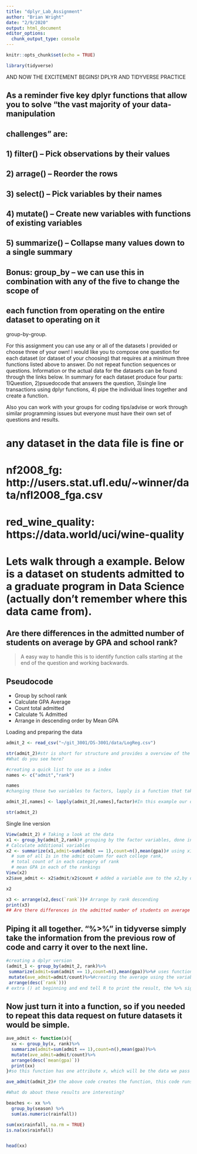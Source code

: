 ```yaml
---
title: "dplyr_Lab_Assignment"
author: "Brian Wright"
date: "2/9/2020"
output: html_document
editor_options: 
  chunk_output_type: console
---
```


```r
knitr::opts_chunk$set(echo = TRUE)
```

```r
library(tidyverse)
```


################## AND NOW THE EXCITEMENT BEGINS! DPLYR AND TIDYVERSE PRACTICE 

## As a reminder five key dplyr functions that allow you to solve "the vast majority of your data-manipulation
## challenges" are:

## 1) filter() -- Pick observations by their values
## 2) arrage() -- Reorder the rows
## 3) select() -- Pick variables by their names
## 4) mutate() -- Create new variables with functions of existing variables
## 5) summarize() -- Collapse many values down to a single summary
## Bonus: group_by -- we can use this in combination with any of the five to change the scope of
## each function from operating on the entire dataset to operating on it 
group-by-group.


For this assignment you can use any or all of the datasets I 
provided or choose three of your own!  I would like you to compose 
one question for each dataset (or dataset of your choosing) that requires at a minimum three functions listed above to answer. Do not repeat function sequences or questions.  Information or the actual data for the datasets can be found through the links below. In summary for each dataset produce four parts: 1)Question, 2)psuedocode that answers the question, 3)single line transactions using dplyr functions, 4) pipe the individual lines together and create a function. 

Also you can work with your groups for coding tips/advise or work through similar programming issues but everyone must have their own set of questions and results. 

# any dataset in the data file is fine or 

# nf2008_fg: http://users.stat.ufl.edu/~winner/data/nfl2008_fga.csv

# red_wine_quality: https://data.world/uci/wine-quality


# Lets walk through a example. Below is a dataset on students admitted to a graduate program in Data Science (actually don't remember where this data came from). 

## Are there differences in the admitted number of students on average by GPA and school rank?

  >A easy way to handle this is to identify function calls starting at the end of the question and working backwards. 

## Pseudocode 
  - Group by school rank
  - Calculate GPA Average
  - Count total admitted 
  - Calculate % Admitted
  - Arrange in descending order by Mean GPA


Loading and preparing the data 
```r
admit_2 <- read_csv("~/git_3001/DS-3001/data/LogReg.csv")

str(admit_2)#str is short for structure and provides a overview of the data
#What do you see here?

#creating a quick list to use as a index
names <- c("admit","rank")

names
#changing those two variables to factors, lapply is a function that takes a function and applies the given function to your data

admit_2[,names] <- lapply(admit_2[,names],factor)#In this example our data is "admit_2" we are using "[ ,names]" to only target the admit and rank variables and the function we are placing into lapply is "factor" which changes given variables to factors. 

str(admit_2)

```

Single line version 
```r

View(admit_2) # Taking a look at the data
x1 <- group_by(admit_2,rank)# grouping by the factor variables, done in the background 
# Calculate additional variables
x2 <- summarize(x1,admit=sum(admit == 1),count=n(),mean(gpa))# using x1 from above we are generating three variables a 
  # sum of all 1s in the admit column for each college rank,
  # total count of in each category of rank 
  # mean GPA in each of the rankings
View(x2)
x2$ave_admit <- x2$admit/x2$count # added a variable ave to the x2,by dividing total admitted by total count for each of the ranking levels. The "$" is a atomic symbol that's used to local specific columns in our dataframe

x2

x3 <- arrange(x2,desc(`rank`))# Arrange by rank descending 
print(x3)
## Are there differences in the admitted number of students on average by GPA and school rank?

```

## Piping it all together. "%>%" in tidyverse simply take the information from the previous row of code and carry it over to the next line. 
```r
#creating a dplyr version
(admit_1 <- group_by(admit_2, rank)%>%
 summarize(admit=sum(admit == 1),count=n(),mean(gpa))%>%# uses functions to create new variables
 mutate(ave_admit=admit/count)%>%#creating the average using the variables from above. 
 arrange(desc(`rank`)))
# extra () at beginning and end tell R to print the result, the %>% sign is used for dplyr functions and essentially takes the results from the previous line and inputs into the next. 

```


## Now just turn it into a function, so if you needed to repeat this data request on future datasets it would be simple. 
```r
ave_admit <- function(x){
  xx <- group_by(x, rank)%>%
  summarize(admit=sum(admit == 1),count=n(),mean(gpa))%>%
  mutate(ave_admit=admit/count)%>%  
  arrange(desc(`mean(gpa)`))
  print(xx)
}#so this function has one attribute x, which will be the data we pass into the function once it's created. 
```

```r
ave_admit(admit_2)# the above code creates the function, this code runs the function. The results of which are the same.

#What do about these results are interesting? 

```





















































```r

beaches <- xx %>% 
  group_by(season) %>% 
  sum(as.numeric(rainfall))

sum(xx$rainfall, na.rm = TRUE)
is.na(xx$rainfall)


head(xx)

```

